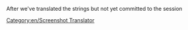 After we've translated the strings but not yet committed to the session

[[Category:en/Screenshot Translator]]